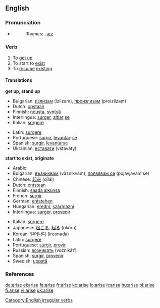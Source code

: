 ==English==

===Pronunciation===
*{{IPA|/əˈraɪz/}}
*:Rhymes: [[Rhymes:English:-aɪz|-aɪz]]

===Verb===
{{en-verb|arises|arising|arose|arisen}}

# To [[get up]]
# To start to [[exist]]
# To [[resume]] [[exist]]ing

====Translations====
'''get up, stand up'''
{{top}}
*Bulgarian: [[излизам]] (izlizam), [[произлизам]] (proizlizam)
*Dutch: [[opstaan]]
*Finnish: [[nousta]], [[syntyä]]
*Interlingua: [[surger]], [[altiar]] [[se]]
*Italian: [[sorgere]]
{{mid}}
*Latin: [[surgere]]
*Portuguese: [[surgir]], [[levantar]]-[[se#Portuguese|se]]
*Spanish: [[surgir]], [[levantar]][[se#Spanish|se]]
*Ukrainian: [[вставати]] (vstaváty)
{{bottom}}

'''start to exist, originate'''
{{top}}
*Arabic: {{ARchar|[[نهض]]}} {{Unicode|(náhaɖa)}}
*Bulgarian: [[възниквам]] (vǎznikvam), [[появявам се]] (pojavjavam se)
*Chinese: [[起來]] (qǐlái)
*Dutch: [[ontstaan]]
*Finnish: [[saada alkunsa]]
*French: [[surgir]]
*German: [[entstehen]]
*Hungarian: [[eredni]], [[származni]]
*Interlingua: [[surger]], [[provenir]]
{{mid}}
*Italian: [[sorgere]]
*Japanese: [[起こる]], [[起る]] (okóru)
*Korean: [[일어나다]] (ireonada)
*Latin: [[surgere]]
*Portuguese: [[surgir]], [[provir]]
*Russian: [[возникать]] (voznikát’)
*Spanish: [[surgir]], [[provenir]]
*Swedish: [[uppstå]]
{{bottom}}

===References===
{{R:Century 1911}}
{{R:Webster 1913}}

[[Category:English irregular verbs]]

[[de:arise]]
[[el:arise]]
[[fa:arise]]
[[fr:arise]]
[[ko:arise]]
[[io:arise]]
[[it:arise]]
[[hu:arise]]
[[pl:arise]]
[[fi:arise]]
[[vi:arise]]
[[uk:arise]]